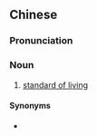 {{also|生活标准}}
==Chinese==
{{zh-forms|s=生活标准|type=22}}

===Pronunciation===
{{zh-pron
|m=shēnghuó biāozhǔn
|cat=n
}}

===Noun===
{{zh-noun}}

# [[standard of living]]

====Synonyms====
* {{zh-l|生活水平}}
